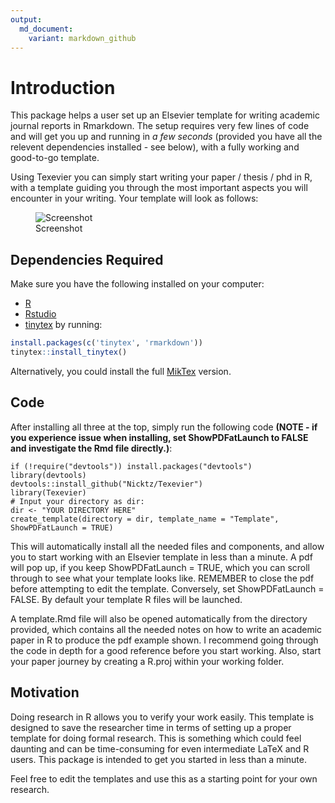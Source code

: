 ---
output:
  md_document:
    variant: markdown_github
---

# Introduction 

This package helps a user set up an Elsevier template for writing academic journal reports in Rmarkdown. The setup requires very few lines of code and will get you up and running in _a few seconds_ (provided you have all the relevent dependencies installed - see below), with a fully working and good-to-go template. 

Using Texevier you can simply start writing your paper / thesis / phd in R, with a template guiding you through the most important aspects you will encounter in your writing. Your template will look as follows:


![Screenshot](inst/ScreenShot/Example.PNG)

## Dependencies Required

Make sure you have the following installed on your computer:

* [R](http://cran.r-project.org/bin/windows/base/)
* [Rstudio](http://www.rstudio.com/)
* [tinytex](https://yihui.name/tinytex/) by running:

```{r eval = FALSE}
install.packages(c('tinytex', 'rmarkdown'))
tinytex::install_tinytex()
```

Alternatively, you could install the full [MikTex](http://miktex.org/download) version.

## Code

After installing all three at the top, simply run the following code __(NOTE - if you experience issue when installing, set ShowPDFatLaunch to FALSE and investigate the Rmd file directly.)__:

    if (!require("devtools")) install.packages("devtools")
    library(devtools)
    devtools::install_github("Nicktz/Texevier")
    library(Texevier)
    # Input your directory as dir:
    dir <- "YOUR DIRECTORY HERE"
    create_template(directory = dir, template_name = "Template", ShowPDFatLaunch = TRUE)

This will automatically install all the needed files and components, and allow you to start working with an Elsevier template in less than a minute. A pdf will pop up, if you keep ShowPDFatLaunch = TRUE, which you can scroll through to see what your template looks like. REMEMBER to close the pdf before attempting to edit the template. Conversely, set ShowPDFatLaunch = FALSE. By default your template R files will be launched.

A template.Rmd file will also be opened automatically from the directory provided, which contains all the needed notes on how to write an academic paper in R to produce the pdf example shown. I recommend going through the code in depth for a good reference before you start working. Also, start your paper journey by creating a R.proj within your working folder.


## Motivation
Doing research in R allows you to verify your work easily. This template is designed to save the researcher time in terms of setting up a proper template for doing formal research. This is something which could feel daunting and can be time-consuming for even intermediate LaTeX  and R users. This package is intended to get you started in less than a minute.

Feel free to edit the templates and use this as a starting point for your own research.
